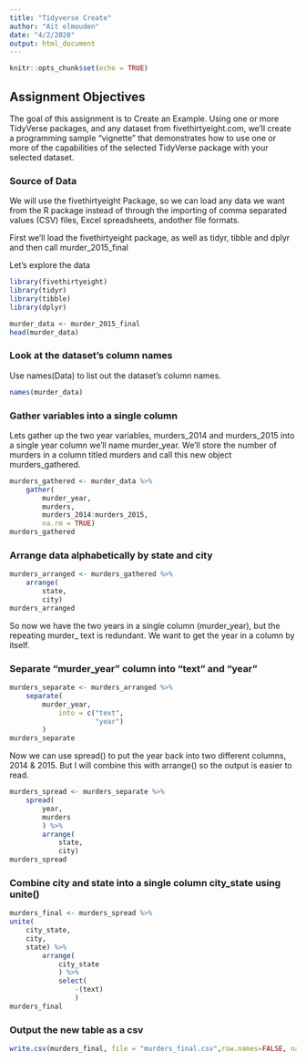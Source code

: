 ```yaml
---
title: "Tidyverse Create"
author: "Ait elmouden"
date: "4/2/2020"
output: html_document
---
```


```r
knitr::opts_chunk$set(echo = TRUE)
```

## Assignment Objectives

The goal of this assignment is to Create an Example.  Using one or more TidyVerse packages, and any dataset from fivethirtyeight.com, we'll create a programming sample “vignette” that demonstrates how to use one or more of the capabilities of the selected TidyVerse package with your selected dataset.

### Source of Data 

We will use the fivethirtyeight Package, so we can load any data we want from the R package instead of through the importing of comma separated values (CSV) files, Excel spreadsheets, andother file formats.

First we'll load the fivethirtyeight package, as well as tidyr, tibble and dplyr and then call murder_2015_final

Let's explore the data

```r
library(fivethirtyeight)
library(tidyr)
library(tibble)
library(dplyr)

murder_data <- murder_2015_final
head(murder_data)
```

### Look at the dataset’s column names

Use names(Data) to list out the dataset’s column names.

```r
names(murder_data)
```


### Gather variables into a single column

Lets gather up the two year variables, murders_2014 and murders_2015 into a single year column we’ll name murder_year. We’ll store the number of murders in a column titled murders and call this new object murders_gathered.

```r
murders_gathered <- murder_data %>% 
    gather(
        murder_year,
        murders,
        murders_2014:murders_2015,
        na.rm = TRUE)
murders_gathered
```

### Arrange data alphabetically by state and city

```r
murders_arranged <- murders_gathered %>% 
    arrange(
        state, 
        city)
murders_arranged
```

So now we have the two years in a single column (murder_year), but the repeating murder_ text is redundant. We want to get the year in a column by itself.

### Separate “murder_year” column into “text” and “year”

```r
murders_separate <- murders_arranged %>%
    separate(
        murder_year,
            into = c("text", 
                     "year")
        )
murders_separate
```

Now we can use spread() to put the year back into two different columns, 2014 & 2015. But I will combine this with arrange() so the output is easier to read.

```r
murders_spread <- murders_separate %>% 
    spread(
        year,
        murders
        ) %>% 
        arrange(
            state,
            city)
murders_spread
```

### Combine city and state into a single column city_state using unite()

```r
murders_final <- murders_spread %>%
unite(
    city_state, 
    city, 
    state) %>% 
        arrange(
            city_state
            ) %>% 
            select(
                -(text)
                )
murders_final
```

### Output the new table as a csv

```r
write.csv(murders_final, file = "murders_final.csv",row.names=FALSE, na="")
```

